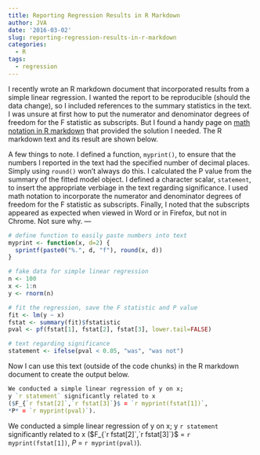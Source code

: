 ```yaml
---
title: Reporting Regression Results in R Markdown
author: JVA
date: '2016-03-02'
slug: reporting-regression-results-in-r-markdown
categories:
  - R
tags:
  - regression
---
```


I recently wrote an R markdown document that incorporated results from a simple linear regression. I wanted the report to be reproducible (should the data change), so I included references to the summary statistics in the text. I was unsure at first how to put the numerator and denominator degrees of freedom for the F statistic as subscripts. But I found a handy page on [math notation in R markdown](https://rstudio-pubs-static.s3.amazonaws.com/18858_0c289c260a574ea08c0f10b944abc883.html) that provided the solution I needed. The R markdown text and its result are shown below.  

A few things to note.
I defined a function, `myprint()`, to ensure that the numbers I reported in the text had the specified number of decimal places. Simply using `round()` won't always do this.
I calculated the P value from the summary of the fitted model object.
I defined a character scalar, `statement`, to insert the appropriate verbiage in the text regarding significance.
I used math notation to incorporate the numerator and denominator degrees of freedom for the F statistic as subscripts.
Finally, I noted that the subscripts appeared as expected when viewed in Word or in Firefox, but not in Chrome. Not sure why.
---

```r
# define function to easily paste numbers into text
myprint <- function(x, d=2) {
  sprintf(paste0("%.", d, "f"), round(x, d))
}

# fake data for simple linear regression
n <- 100
x <- 1:n
y <- rnorm(n)

# fit the regression, save the F statistic and P value
fit <- lm(y ~ x)
fstat <- summary(fit)$fstatistic
pval <- pf(fstat[1], fstat[2], fstat[3], lower.tail=FALSE)

# text regarding significance
statement <- ifelse(pval < 0.05, "was", "was not")
```

Now I can use this text (outside of the code chunks) in the R markdown document to create the output below.

```r
We conducted a simple linear regression of y on x; 
y `r statement` significantly related to x 
($F_{`r fstat[2]`,`r fstat[3]`}$ = `r myprint(fstat[1])`, 
*P* = `r myprint(pval)`).
```

We conducted a simple linear regression of y on x; 
y `r statement` significantly related to x 
($F_{`r fstat[2]`,`r fstat[3]`}$ = `r myprint(fstat[1])`, 
*P* = `r myprint(pval)`).
